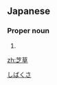 ==Japanese==
{{ja-kanjitab|芝|草}}

===Proper noun===
{{ja-pos|proper|しばくさ}}

# {{surname|lang=ja}}

[[Category:Japanese surnames|しばくさ]]

[[zh:芝草]]